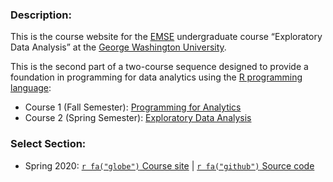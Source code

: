### Description:

This is the course website for the [EMSE](https://www.emse.seas.gwu.edu/) undergraduate course "Exploratory Data Analysis" at the [George Washington University](https://www.gwu.edu/).

This is the second part of a two-course sequence designed to provide a foundation in programming for data analytics using the [R programming language](https://www.r-project.org/):

- Course 1 (Fall Semester): [Programming for Analytics](https://emse-p4a-gwu.github.io)
- Course 2 (Spring Semester): [Exploratory Data Analysis](https://emse-eda-gwu.github.io)

### Select Section:

- Spring 2020: [`r fa("globe")` Course site](https://emse-eda-gwu.github.io/2020-Spring) | [`r fa("github")` Source code](https://github.com/emse-eda-gwu/2020-Spring/)
